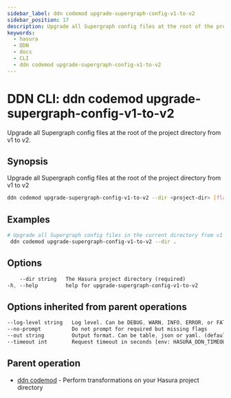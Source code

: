 ```yaml
---
sidebar_label: ddn codemod upgrade-supergraph-config-v1-to-v2
sidebar_position: 17
description: Upgrade all Supergraph config files at the root of the project directory from v1 to v2 using the DDN CLI
keywords:
  - hasura
  - DDN
  - docs
  - CLI
  - ddn codemod upgrade-supergraph-config-v1-to-v2
---
```


# DDN CLI: ddn codemod upgrade-supergraph-config-v1-to-v2

Upgrade all Supergraph config files at the root of the project directory from v1 to v2.

## Synopsis

Upgrade all Supergraph config files at the root of the project directory from v1 to v2

```bash
ddn codemod upgrade-supergraph-config-v1-to-v2 --dir <project-dir> [flags]
```

## Examples

```bash
# Upgrade all Supergraph config files in the current directory from v1 to v2
 ddn codemod upgrade-supergraph-config-v1-to-v2 --dir .
```

## Options

```sass
    --dir string   The Hasura project directory (required)
-h, --help         help for upgrade-supergraph-config-v1-to-v2
```

## Options inherited from parent operations

```sass
--log-level string   Log level. Can be DEBUG, WARN, INFO, ERROR, or FATAL. (default "INFO")
--no-prompt          Do not prompt for required but missing flags
--out string         Output format. Can be table, json or yaml. (default "table")
--timeout int        Request timeout in seconds [env: HASURA_DDN_TIMEOUT] (default 100)
```

## Parent operation

- [ddn codemod](/cli/commands/ddn_codemod) - Perform transformations on your Hasura project directory
